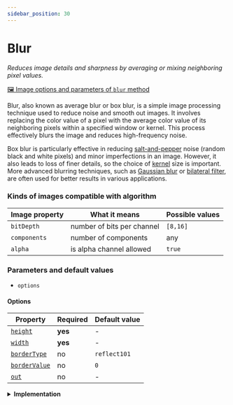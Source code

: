 ```yaml
---
sidebar_position: 30
---
```



# Blur

_Reduces image details and sharpness by averaging or mixing neighboring pixel values._

[🖼️ Image options and parameters of `blur` method](https://api.image-js.org/classes/index.Image.html#blur 'link on github io')

Blur, also known as average blur or box blur, is a simple image processing technique used to reduce noise and smooth out images. It involves replacing the color value of a pixel with the average color value of its neighboring pixels within a specified window or kernel. This process effectively blurs the image and reduces high-frequency noise.

<BlurDemo />

Box blur is particularly effective in reducing [salt-and-pepper](https://en.wikipedia.org/wiki/Salt-and-pepper_noise 'wikipedia link on salt and pepper noise') noise (random black and white pixels) and minor imperfections in an image. However, it also leads to loss of finer details, so the choice of [kernel](../../glossary.md#kernel 'glossary link on kernel') size is important.
More advanced blurring techniques, such as [Gaussian blur](./gaussian-blur 'internal link to gaussian blur') or [bilateral filter](https://en.wikipedia.org/wiki/Bilateral_filter 'wikipedia link on bilateral filters'), are often used for better results in various applications.

### Kinds of images compatible with algorithm

| Image property | What it means              | Possible values |
| -------------- | -------------------------- | --------------- |
| `bitDepth`     | number of bits per channel | `[8,16]`        |
| `components`   | number of components       | any             |
| `alpha`        | is alpha channel allowed   | `true`          |

### Parameters and default values

- `options`

#### Options

| Property                                                                                | Required | Default value |
| --------------------------------------------------------------------------------------- | -------- | ------------- |
| [`height`](https://api.image-js.org/interfaces/index.BlurOptions.html#height)           | **yes**  | -             |
| [`width`](https://api.image-js.org/interfaces/index.BlurOptions.html#width)             | **yes**  | -             |
| [`borderType`](https://api.image-js.org/interfaces/index.BlurOptions.html#borderType)   | no       | `reflect101`  |
| [`borderValue`](https://api.image-js.org/interfaces/index.BlurOptions.html#borderValue) | no       | `0`           |
| [`out`](https://api.image-js.org/interfaces/index.BlurOptions.html#out)                 | no       | -             |

<details>
<summary>
<b>Implementation</b>
 </summary>

Here's how blur filter is implemented in ImageJS:

_Select a Kernel Size_: The first step is to choose the size of the kernel or window that will be used for the blurring operation. The kernel is typically a square matrix with odd dimensions, such as 3x3, 5x5, 7x7, etc. The larger the kernel, the more intense the blurring effect.

_Iterate through Pixels_: For each pixel in the image, the algorithm applies [convolution](../../glossary.md#convolution 'glossary link on convolution').

_Calculate Average Color_: The algorithm calculates the average color value of all the pixels within the kernel.

_Replace Pixel Value_: The original pixel's color value is then replaced with the calculated average color value.

</details>
